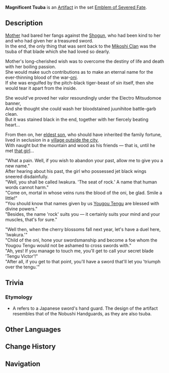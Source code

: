 {{Artifact Infobox
|image = Item Magnificent Tsuba.png
|set   = Emblem of Severed Fate
|piece = Flower of Life
}}
{{Description|Legends has it that this ornate hand guard was once fitted upon a sword gifted to the [[oni]] who betrayed the Shogun.}}
'''Magnificent Tsuba''' is an [[Artifact]] in the set [[Emblem of Severed Fate]].

==Description==
[[Chiyo|Mother]] had bared her fangs against the [[Ei|Shogun]], who had been kind to her and who had given her a treasured sword.<br />In the end, the only thing that was sent back to the [[Mikoshi Clan]] was the tsuba of that blade which she had loved so dearly.

Mother's long-cherished wish was to overcome the destiny of life and death with her boiling passion.<br />She would make such contributions as to make an eternal name for the ever-thinning blood of the war-[[oni]].<br />If she was engulfed by the pitch-black tiger-beast of sin itself, then she would tear it apart from the inside.

She would've proved her valor resoundingly under the Electro Mitsudomoe banner,<br />And she thought she could wash her bloodstained juunihitoe battle-garb clean.<br />But it was stained black in the end, together with her fiercely beating heart...

From then on, her [[Iwakura Doukei|eldest son]], who should have inherited the family fortune, lived in seclusion in a [[Konda Village|village outside the city]],<br />With naught but the mountain and wood as his friends — that is, until he met [[Teruyo|that girl]]...

"What a pain. Well, if you wish to abandon your past, allow me to give you a new name."<br />After hearing about his past, the girl who possessed jet black wings sneered disdainfully.<br />"Well, you shall be called Iwakura. 'The seat of rock.' A name that human words cannot harm."<br />"Come on, mortal in whose veins runs the blood of the oni, be glad. Smile a little!"<br />"You should know that names given by us [[Yougou Tengu]] are blessed with divine powers."<br />"Besides, the name 'rock' suits you — it certainly suits your mind and your muscles, that's for sure."

"Well then, when the cherry blossoms fall next year, let's have a duel here, 'Iwakura.'"<br />"Child of the oni, hone your swordsmanship and become a foe whom the Yougou Tengu would not be ashamed to cross swords with."<br />"Ah, yes! If you manage to touch me, you'll get to call your secret blade 'Tengu Victor'!"<br />"After all, if you get to that point, you'll have a sword that'll let you 'triumph over the tengu.'"

==Trivia==
===Etymology===
* A {{Lang|tsuba|ja=鍔}} refers to a Japanese sword's hand guard. The design of the artifact resembles that of the Nobushi Handguards, as they are also tsuba.

==Other Languages==
{{Other Languages
|en      = Magnificent Tsuba
|zhs     = 明威之镡
|zhs_rm  = Míng Wēi zhī Xín
|zht     = 明威之鐔
|zht_rm  = Míng Wēi zhī Xín
|zh_tl   = Magnificent Handguard
|ja      = 威厳の鍔
|ja_rm   = Igen no Tsuba
|ja_tl   = Tsuba of Solemnity
|ko      = 위엄의 날밑
|ko_rm   = Wieom-ui Nalmit
|ko_tl   = Sword Guard of Dignity
|es      = Guardamano del Honor
|es_tl   = Handguard of Honor
|fr      = Tsuba magnifique
|fr_tl   = Magnificent Tsuba
|ru      = Великолепная цуба
|ru_tl   = 
|th      = Magnificent Tsuba
|vi      = Kiếm Cách Uy Vũ
|vi_tl   = 
|de      = Prunkvolles Stichblatt
|de_tl   = Magnificent Guard
|id      = Magnificent Tsuba
|pt      = Pomo Poderoso
|pt_tl   = 
}}

==Change History==
{{Change History|2.0}}

==Navigation==
{{Artifact Set Navbox|Emblem of Severed Fate}}